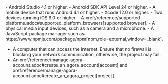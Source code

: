 <PlatformWrapper platform="android">
- Android Studio 4.1 or higher.
- Android SDK API Level 24 or higher.
- A mobile device that runs Android 4.1 or higher.
</PlatformWrapper>

<PlatformWrapper platform="ios">
- Xcode 12.0 or higher.
- Two devices running iOS 9.0 or higher.
</PlatformWrapper>

<PlatformWrapper platform="web">
- A xref:/reference/supported-platforms.adoc#supported_platform_browsers[supported browser].
- A physical media input devices, such as a camera and a microphone.
- A JavaScript package manager such as https://www.npmjs.com/package/npm[npm,role=external,window=_blank].
</PlatformWrapper>

- A computer that can access the Internet.
  Ensure that no firewall is blocking your network communication, otherwise, the project may fail.
- An xref/reference/manage-agora-account.adoc#create_an_agora_account[account] and xref:reference/manage-agora-account.adoc#create_an_agora_project[project].
